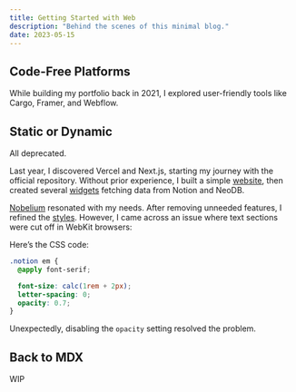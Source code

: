 ```yaml
---
title: Getting Started with Web
description: "Behind the scenes of this minimal blog."
date: 2023-05-15
---
```


## Code-Free Platforms

While building my portfolio back in 2021, I explored user-friendly tools like Cargo, Framer, and Webflow.

## Static or Dynamic

<Callout type="warn">
  <p>All deprecated.</p>
</Callout>

Last year, I discovered Vercel and Next.js, starting my journey with the official repository. Without prior experience, I built a simple [website](https://blog.ivorkchan.vercel.app/), then created several [widgets](https://blog-tw.ivorkchan.vercel.app/collection) fetching data from Notion and NeoDB.

[Nobelium](https://github.com/craigary/nobelium) resonated with my needs. After removing unneeded features, I refined the [styles](https://blog-nobelium.ivorkchan.vercel.app/blog/debug). However, I came across an issue where text sections were cut off in WebKit browsers:

<Graphic src="/images/2023/safari-bug.png" alt="Below: Safari on Mac" />

Here’s the CSS code:

```css
.notion em {
  @apply font-serif;

  font-size: calc(1rem + 2px);
  letter-spacing: 0;
  opacity: 0.7;
}
```

Unexpectedly, disabling the `opacity` setting resolved the problem.

## Back to MDX

<Callout type="info">
  <p>WIP</p>
</Callout>
